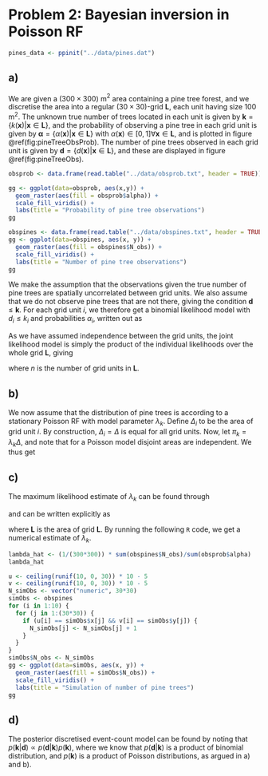 # Problem 2: Bayesian inversion in Poisson RF

```r
pines_data <- ppinit("../data/pines.dat")
```

## a)

We are given a $(300 \times 300)$ m$^2$ area containing a pine tree forest, and we discretise the area into a regular $(30 \times 30)$-grid $\mathbf{L}$, each unit having size 100 m$^2$. The unknown true number of trees located in each unit is given by $\bm{k} = \{k(\bm{x}) | \bm{x} \in \mathbf{L}\}$, and the probability of observing a pine tree in each grid unit is given by $\bm{\alpha} = \{\alpha(\bm{x}) | \bm{x} \in \mathbf{L}\}$ with $\alpha(\bm{x}) \in [0,1] \forall \bm{x} \in \mathbf{L}$, and is plotted in figure \@ref(fig:pineTreeObsProb). The number of pine trees observed in each grid unit is given by $\bm{d} = \{d(\bm{x}) | \bm{x} \in \mathbf{L}\}$, and these are displayed in figure \@ref(fig:pineTreeObs).

```r
obsprob <- data.frame(read.table("../data/obsprob.txt", header = TRUE))

gg <- ggplot(data=obsprob, aes(x,y)) +
  geom_raster(aes(fill = obsprob$alpha)) +
  scale_fill_viridis() +
  labs(title = "Probability of pine tree observations")
gg
```

```r
obspines <- data.frame(read.table("../data/obspines.txt", header = TRUE))
gg <- ggplot(data=obspines, aes(x, y)) +
  geom_raster(aes(fill = obspines$N_obs)) +
  scale_fill_viridis() +
  labs(title = "Number of pine tree observations")
gg
```

We make the assumption that the observations given the true number of pine trees are spatially uncorrelated between grid units. We also assume that we do not observe pine trees that are not there, giving the condition $\bm{d} \leqslant \bm{k}$. For each grid unit $i$, we therefore get a binomial likelihood model with $d_i \leqslant k_i$ and probabilities $\alpha_i$, written out as

\begin{equation}
[d_i | k_i] \sim p(d_i | k_i) = \binom{k_i}{d_i} \alpha_i^{d_i} (1 - \alpha_i)^{k_i - d_i}.
\end{equation}

As we have assumed independence between the grid units, the joint likelihood model is simply the product of the individual likelihoods over the whole grid $\mathbf{L}$, giving

\begin{equation}
[\bm{d} | \bm{k}] \sim p(\bm{d} | \bm{k}) = \prod_{i=1}^{n} p(d_i | k_i) = \prod_{i=1}^{n} \binom{k_i}{d_i} \alpha_i^{d_i} (1 - \alpha_i)^{k_i - d_i},
\end{equation}

where $n$ is the number of grid units in $\mathbf{L}$.


## b)

We now assume that the distribution of pine trees is according to a stationary Poisson RF with model parameter $\lambda_k$. Define $\Delta_i$ to be the area of grid unit $i$. By construction, $\Delta_i = \Delta$ is equal for all grid units. Now, let $\pi_k = \lambda_k \Delta$, and note that for a Poisson model disjoint areas are independent. We thus get

\begin{equation}
\bm{k} \sim p(\bm{k}) = \prod_{i=1}^{n} \frac{\pi_k^{k_i}}{k_i !} \exp{(-\pi_k)}.
\end{equation}


## c)

The maximum likelihood estimate of $\lambda_k$ can be found through

\begin{equation}
\hat{\lambda}_k = \arg \max_{\lambda_k} \left(\prod_{i=1}^{n} \frac{(\alpha_i \lambda_k \Delta)^{d_i}}{d_i !} \exp{(-\alpha_i \lambda_k \Delta)}\right),
\end{equation}

and can be written explicitly as

\begin{equation}
\hat{\lambda}_k = \frac{1}{|\mathbf{L}} \frac{\sum_{i=1}^{n} d_i}{\sum_{i=1}^{n} \alpha_i},
\end{equation}

where $\mathbf{L}$ is the area of grid $\mathbf{L}$. By running the following `R` code, we get a numerical estimate of $\lambda_k$.

```r
lambda_hat <- (1/(300*300)) * sum(obspines$N_obs)/sum(obsprob$alpha)
lambda_hat
```

```r
u <- ceiling(runif(10, 0, 30)) * 10 - 5
v <- ceiling(runif(10, 0, 30)) * 10 - 5
N_simObs <- vector("numeric", 30*30)
simObs <- obspines
for (i in 1:10) {
  for (j in 1:(30*30)) {
    if (u[i] == simObs$x[j] && v[i] == simObs$y[j]) {
      N_simObs[j] <- N_simObs[j] + 1
    }
  }
}
simObs$N_obs <- N_simObs
gg <- ggplot(data=simObs, aes(x, y)) +
  geom_raster(aes(fill = simObs$N_obs)) +
  scale_fill_viridis() +
  labs(title = "Simulation of number of pine trees")
gg
```


## d)

The posterior discretised event-count model can be found by noting that $p(\bm{k} | \bm{d}) \propto p(\bm{d} | \bm{k}) p(\bm{k})$, where we know that $p(\bm{d} | \bm{k})$ is a product of binomial distribution, and $p(\bm{k})$ is a product of Poisson distributions, as argued in a) and b).


